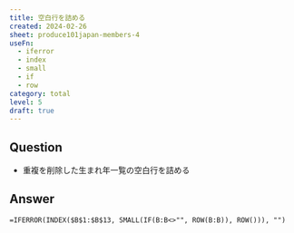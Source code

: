 ```yaml
---
title: 空白行を詰める
created: 2024-02-26
sheet: produce101japan-members-4
useFn:
  - iferror
  - index
  - small
  - if
  - row
category: total
level: 5
draft: true
---
```


## Question

- 重複を削除した生まれ年一覧の空白行を詰める

## Answer

```
=IFERROR(INDEX($B$1:$B$13, SMALL(IF(B:B<>"", ROW(B:B)), ROW())), "")
```
